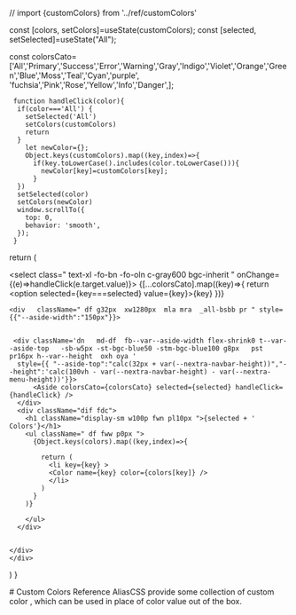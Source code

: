 // import {customColors} from '../ref/customColors'





 
const [colors, setColors]=useState(customColors);
const [selected, setSelected]=useState("All");

  const colorsCato=['All','Primary','Success','Error','Warning','Gray','Indigo','Violet','Orange','Green','Blue','Moss','Teal','Cyan','purple',
                    'fuchsia','Pink','Rose','Yellow','Info','Danger',];

     function handleClick(color){
      if(color==='All') {
        setSelected('All')
        setColors(customColors)
        return
      }
        let newColor={};
        Object.keys(customColors).map((key,index)=>{
          if(key.toLowerCase().includes(color.toLowerCase())){
            newColor[key]=customColors[key];
          }
      })
      setSelected(color)
      setColors(newColor)
      window.scrollTo({
        top: 0,
        behavior: 'smooth',
      });
     }                
  
  return (
    <div class="p0px32px mt32px">
        <div class="bgc-2552552550d8 w150px  pf df md-dn zi1234 btm0px r32px shadow-xl mb32px br16px p8px16px b1px-s-blue400">
          <select class="  text-xl -fo-bn -fo-oln c-gray600 bgc-inherit  " onChange={(e)=>handleClick(e.target.value)}>
          {[...colorsCato].map((key)=>{
            return <option selected={key===selected} value={key}>{key}</option>
          })}
          </select>
        </div>
      
    <div   className=" df g32px  xw1280px  mla mra  _all-bsbb pr " style={{"--aside-width":"150px"}}>
     
      
     <div className='dn   md-df  fb--var--aside-width flex-shrink0 t--var--aside-top   -sb-w5px -st-bgc-blue50 -stm-bgc-blue100 g8px   pst pr16px h--var--height  oxh oya ' 
      style={{ "--aside-top":"calc(32px + var(--nextra-navbar-height))","--height":'calc(100vh - var(--nextra-navbar-height) - var(--nextra-menu-height))'}}>
          <Aside colorsCato={colorsCato} selected={selected} handleClick={handleClick} />
      </div>
      <div className="dif fdc"> 
        <h1 className="display-sm w100p fwn pl10px ">{selected + ' Colors'}</h1>
        <ul className=" df fww p0px ">
          {Object.keys(colors).map((key,index)=>{
        
            return (
              <li key={key} >
              <Color name={key} color={colors[key]} />
              </li>
            )
          }
        )}
                      
        </ul>
      </div>
      
      
    </div>
    </div>
  )
}
 
<Index> 
  # Custom Colors Reference
  AliasCSS provide some collection of custom color , which can be used in place of color value  out of the box.
</Index>